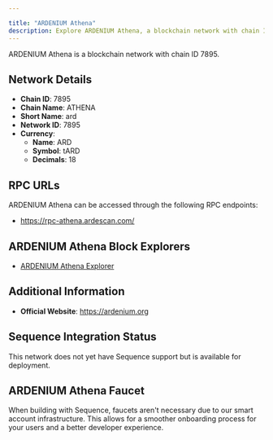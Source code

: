 ```yaml
---

title: "ARDENIUM Athena"
description: Explore ARDENIUM Athena, a blockchain network with chain ID 7895. Learn about its native currency, ARD, and how to interact with the network.
---
```




ARDENIUM Athena is a blockchain network with chain ID 7895.

## Network Details

- **Chain ID**: 7895
- **Chain Name**: ATHENA
- **Short Name**: ard
- **Network ID**: 7895
- **Currency**: 
  - **Name**: ARD
  - **Symbol**: tARD
  - **Decimals**: 18

## RPC URLs

ARDENIUM Athena can be accessed through the following RPC endpoints:

- https://rpc-athena.ardescan.com/

## ARDENIUM Athena Block Explorers

- [ARDENIUM Athena Explorer](https://testnet.ardscan.com)

## Additional Information

- **Official Website**: https://ardenium.org

## Sequence Integration Status

This network does not yet have Sequence support but is available for deployment.

## ARDENIUM Athena Faucet

When building with Sequence, faucets aren't necessary due to our smart account infrastructure. This allows for a smoother onboarding process for your users and a better developer experience.
